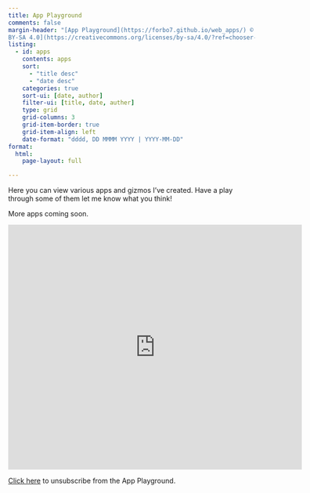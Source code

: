```yaml
---
title: App Playground
comments: false
margin-header: "[App Playground](https://forbo7.github.io/web_apps/) © 2022 by [Salman Naqvi](https://forbo7.github.io/about.html) is licensed under [CC
BY-SA 4.0](https://creativecommons.org/licenses/by-sa/4.0/?ref=chooser-v1)"
listing:
  - id: apps
    contents: apps
    sort:
      - "title desc"
      - "date desc"
    categories: true
    sort-ui: [date, author]
    filter-ui: [title, date, auther]
    type: grid
    grid-columns: 3
    grid-item-border: true
    grid-item-align: left
    date-format: "dddd, DD MMMM YYYY | YYYY-MM-DD"
format:
  html:
    page-layout: full

---
```


Here you can view various apps and gizmos I've created. Have a play through some of them let me know what you think!

More apps coming soon.

:::{#apps}
:::

<iframe src="https://docs.google.com/forms/d/e/1FAIpQLSe2xVvE7qoX9_zjpMzCcid5EczzKi2ahhx3GfcKdKIF5-qlQw/viewform?embedded=true" width="600" height="500"
frameborder="0" marginheight="0" marginwidth="0">Loading…</iframe>

[Click here](../unsubscribe.qmd) to unsubscribe from the App Playground.
